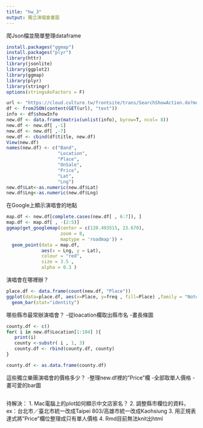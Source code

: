 ```yaml
---
title: "hw_3"
output: 獨立演唱會畫圖
---
```


爬Json檔並簡單整理dataframe
```r
install.packages("ggmap")
install.packages("plyr")
library(httr)
library(jsonlite)
library(ggplot2)
library(ggmap)
library(plyr) 
library(stringr)
options(stringsAsFactors = F)

url <- "https://cloud.culture.tw/frontsite/trans/SearchShowAction.do?method=doFindTypeJ&category=5"
df <- fromJSON(content(GET(url), "text"))
info <- df$showInfo
new.df <- data.frame(matrix(unlist(info), byrow=T, ncol= 8))
new.df <- new.df[ ,-1] 
new.df <- new.df[ ,-7]
new.df <- cbind(df$title, new.df)
View(new.df)
names(new.df) <- c("Band",
                   "Location",
                   "Place",
                   "OnSale",
                   "Price",
                   "Lat",
                   "Lng")
new.df$Lat<-as.numeric(new.df$Lat) 
new.df$Lng<-as.numeric(new.df$Lng) 

```


在Google上顯示演唱會的地點
```r
map.df <- new.df[complete.cases(new.df[ , 6:7]), ]
map.df <- map.df[ , -(2:5)]
ggmap(get_googlemap(center = c(120.493515, 23.670),
                    zoom = 8,
                    maptype = 'roadmap')) +
  geom_point(data = map.df,
             aes(x = Lng, y = Lat),
             colour = "red",
             size = 3.5 ,
             alpha = 0.3 )
```


演唱會在哪裡辦？
```r
place.df <- data.frame(count(new.df, "Place"))
ggplot(data=place.df, aes(x=Place, y=freq , fill=Place) ,family = "NotoSansCJKtc-Light") +
  geom_bar(stat="identity")
```


哪些縣市最常辦演唱會？
-從loacation欄取出縣市名
-畫長條圖
```r
county.df <- c()
for( i in new.df$Location[1:104] ){
   print(i)
   county <-substr( i , 1, 3)
   county.df <- rbind(county.df, county)
}

county.df <- as.data.frame(county.df)
```


這些獨立樂團演唱會的價格多少？
-整理new.df裡的"Price"欄
-全部取單人價格
-畫可愛的bar圖
```r

```

待解決：
1. Mac電腦上的plot如何顯示中文店家名？
2. 調整縣市欄位的資料，
   ex：台北市／臺北市統一改成Taipei
       803/高雄市統一改成Kaohsiung
3. 用正規表達式將"Price"欄位整理成只有單人價格
4. Rmd目前無法knit出html

